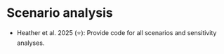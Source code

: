 # Scenario analysis {#sec-scenarios}

:::{.guidelines}
* Heather et al. 2025 (⭐): Provide code for all scenarios and sensitivity analyses.
:::